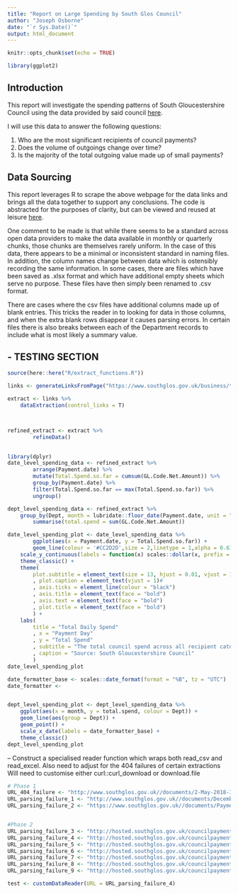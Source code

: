 ```yaml
---
title: "Report on Large Spending by South Glos Council"
author: "Joseph Osborne"
date: "`r Sys.Date()`"
output: html_document
---
```


```r
knitr::opts_chunk$set(echo = TRUE)

library(ggplot2)
```

## Introduction

This report will investigate the spending patterns of South Gloucestershire Council using the data provided by said council [here](https://www.southglos.gov.uk/business/tenders-and-contracts/how-we-spend-our-money/council-payments-over-500/). 

I will use this data to answer the following questions:

1. Who are the most significant recipients of council payments?
1. Does the volume of outgoings change over time?
1. Is the majority of the total outgoing value made up of small payments?


## Data Sourcing

This report leverages R to scrape the above webpage for the data links and brings all the data together to support any conclusions. The code is abstracted for the purposes of clarity, but can be viewed and reused at leisure [here](http://a.link.webpage/).

One comment to be made is that while there seems to be a standard across open data providers to make the data available in monthly or quarterly chunks, those chunks are themselves rarely uniform. In the case of this data, there appears to be a minimal or inconsistent standard in naming files. In addition, the column names change between data which is ostensibly recording the same information. In some cases, there are files which have been saved as .xlsx format and which have additional empty sheets which serve no purpose. These files have then simply been renamed to .csv format. 

There are cases where the csv files have additional columns made up of blank entries. This tricks the reader in to looking for data in those columns, and when the extra blank rows disappear it causes parsing errors. In certain files there is also breaks between each of the Department records to include what is most likely a summary value. 


## - TESTING SECTION 

```r
source(here::here("R/extract_functions.R"))

links <- generateLinksFromPage("https://www.southglos.gov.uk/business/tenders-and-contracts/how-we-spend-our-money/council-payments-over-500/")

```

```r

extract <- links %>% 
    dataExtraction(control_links = T)




```

```r

refined_extract <- extract %>% 
        refineData()
        
```

```r
library(dplyr)
date_level_spending_data <- refined_extract %>% 
        arrange(Payment.date) %>% 
        mutate(Total.Spend.so.far = cumsum(GL.Code.Net.Amount)) %>% 
        group_by(Payment.date) %>% 
        filter(Total.Spend.so.far == max(Total.Spend.so.far)) %>% 
        ungroup()

dept_level_spending_data <- refined_extract %>% 
    group_by(Dept, month = lubridate::floor_date(Payment.date, unit = "months")) %>% 
        summarise(total.spend = sum(GL.Code.Net.Amount))


```

```r

date_level_spending_plot <- date_level_spending_data %>% 
        ggplot(aes(x = Payment.date, y = Total.Spend.so.far)) +
        geom_line(colour = '#CC2D2D',size = 2,linetype = 1,alpha = 0.67) + 
    scale_y_continuous(labels = function(x) scales::dollar(x, prefix = "£"))+
    theme_classic() +
    theme(
        plot.subtitle = element_text(size = 13, hjust = 0.01, vjust = 1)
        , plot.caption = element_text(vjust = 1)#
        , axis.ticks = element_line(colour = "black")
        , axis.title = element_text(face = "bold")
        , axis.text = element_text(face = "bold")
        , plot.title = element_text(face = "bold")
        ) + 
    labs(
        title = "Total Daily Spend"
        , x = "Payment Day"
        , y = "Total Spend"
        , subtitle = "The total council spend across all recipient categories"
        , caption = "Source: South Gloucestershire Council"
        )
date_level_spending_plot
```

```r
date_formatter_base <- scales::date_format(format = "%B", tz = "UTC")
date_formatter <- 


dept_level_spending_plot <- dept_level_spending_data %>% 
    ggplot(aes(x = month, y = total.spend, colour = Dept)) +
    geom_line(aes(group = Dept)) +
    geom_point() +
    scale_x_date(labels = date_formatter_base) +
    theme_classic() 
dept_level_spending_plot

```



-- Construct a specialised reader function which wraps both read_csv and read_excel. Also need to adjust for the 404 failures of certain extractions
Will need to customise either curl::curl_download or download.file



```r
# Phase 1
URL_404_failure <- "http://www.southglos.gov.uk//documents/2-May-2018-Invoices-ALL-Paid-over-Â£500-for-web-publish.csv"    
URL_parsing_failure_1 <- "http://www.southglos.gov.uk//documents/December-2018-Invoices-All-Paid-Over-500-for-web-publishing.csv"
URL_parsing_failure_2 <- "https://www.southglos.gov.uk//documents/Payments-Over-500-July-2019.csv"


#Phase 2
URL_parsing_failure_3 <- "http://hosted.southglos.gov.uk/councilpayments/June17.csv"
URL_parsing_failure_4 <- "http://hosted.southglos.gov.uk/councilpayments/Nov16.csv"
URL_parsing_failure_5 <- "http://hosted.southglos.gov.uk/councilpayments/june16.csv"
URL_parsing_failure_6 <- "http://hosted.southglos.gov.uk/councilpayments/march15.csv"
URL_parsing_failure_7 <- "http://hosted.southglos.gov.uk/councilpayments/december12.csv"
URL_parsing_failure_8 <- "http://hosted.southglos.gov.uk/councilpayments/october10.csv"
URL_parsing_failure_9 <- "http://hosted.southglos.gov.uk/councilpayments/june10.csv"

test <- customDataReader(URL = URL_parsing_failure_4)
```


